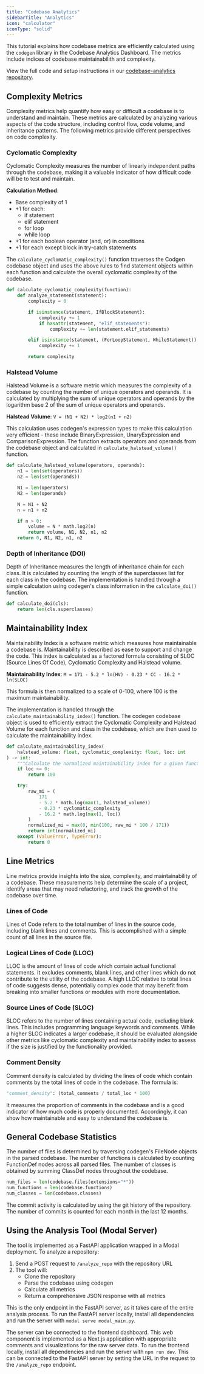 ```yaml
---
title: "Codebase Analytics"
sidebarTitle: "Analytics"
icon: "calculator"
iconType: "solid"
---
```


This tutorial explains how codebase metrics are efficiently calculated using the `codegen` library in the Codebase Analytics Dashboard. The metrics include indices of codebase maintainabilith and complexity.

View the full code and setup instructions in our [codebase-analytics repository](https://github.com/codegen-sh/codebase-analytics).


## Complexity Metrics

Complexity metrics help quantify how easy or difficult a codebase is to understand and maintain. These metrics are calculated by analyzing various aspects of the code structure, including control flow, code volume, and inheritance patterns. The following metrics provide different perspectives on code complexity.

### Cyclomatic Complexity
Cyclomatic Complexity measures the number of linearly independent paths through the codebase, making it a valuable indicator of how difficult code will be to test and maintain.

**Calculation Method**:
  - Base complexity of 1
  - +1 for each:
    - if statement
    - elif statement
    - for loop
    - while loop
  - +1 for each boolean operator (and, or) in conditions
  - +1 for each except block in try-catch statements

The `calculate_cyclomatic_complexity()` function traverses the Codgen codebase object and uses the above rules to find statement objects within each function and calculate the overall cyclomatic complexity of the codebase.

```python
def calculate_cyclomatic_complexity(function):
    def analyze_statement(statement):
        complexity = 0

        if isinstance(statement, IfBlockStatement):
            complexity += 1
            if hasattr(statement, "elif_statements"):
                complexity += len(statement.elif_statements)

        elif isinstance(statement, (ForLoopStatement, WhileStatement)):
            complexity += 1

        return complexity
```

### Halstead Volume
Halstead Volume is a software metric which measures the complexity of a codebase by counting the number of unique operators and operands. It is calculated by multiplying the sum of unique operators and operands by the logarithm base 2 of the sum of unique operators and operands.

**Halstead Volume**: `V = (N1 + N2) * log2(n1 + n2)`

This calculation uses codegen's expression types to make this calculation very efficient - these include BinaryExpression, UnaryExpression and ComparisonExpression. The function extracts operators and operands from the codebase object and calculated in `calculate_halstead_volume()` function.

```python
def calculate_halstead_volume(operators, operands):
    n1 = len(set(operators))
    n2 = len(set(operands))

    N1 = len(operators)
    N2 = len(operands)

    N = N1 + N2
    n = n1 + n2

    if n > 0:
        volume = N * math.log2(n)
        return volume, N1, N2, n1, n2
    return 0, N1, N2, n1, n2
```

### Depth of Inheritance (DOI)
Depth of Inheritance measures the length of inheritance chain for each class. It is calculated by counting the length of the superclasses list for each class in the codebase.  The implementation is handled through a simple calculation using codegen's class information in the `calculate_doi()` function.

```python
def calculate_doi(cls):
    return len(cls.superclasses)
```

## Maintainability Index
Maintainability Index is a software metric which measures how maintainable a codebase is. Maintainability is described as ease to support and change the code. This index is calculated as a factored formula consisting of SLOC (Source Lines Of Code), Cyclomatic Complexity and Halstead volume.

**Maintainability Index**: `M = 171 - 5.2 * ln(HV) - 0.23 * CC - 16.2 * ln(SLOC)`

This formula is then normalized to a scale of 0-100, where 100 is the maximum maintainability.

The implementation is handled through the `calculate_maintainability_index()` function. The codegen codebase object is used to efficiently extract the Cyclomatic Complexity and Halstead Volume for each function and class in the codebase, which are then used to calculate the maintainability index.

```python
def calculate_maintainability_index(
    halstead_volume: float, cyclomatic_complexity: float, loc: int
) -> int:
    """Calculate the normalized maintainability index for a given function."""
    if loc <= 0:
        return 100

    try:
        raw_mi = (
            171
            - 5.2 * math.log(max(1, halstead_volume))
            - 0.23 * cyclomatic_complexity
            - 16.2 * math.log(max(1, loc))
        )
        normalized_mi = max(0, min(100, raw_mi * 100 / 171))
        return int(normalized_mi)
    except (ValueError, TypeError):
        return 0
```

## Line Metrics

Line metrics provide insights into the size, complexity, and maintainability of a codebase. These measurements help determine the scale of a project, identify areas that may need refactoring, and track the growth of the codebase over time.

### Lines of Code
Lines of Code refers to the total number of lines in the source code, including blank lines and comments. This is accomplished with a simple count of all lines in the source file.

### Logical Lines of Code (LLOC)
LLOC is the amount of lines of code which contain actual functional statements. It excludes comments, blank lines, and other lines which do not contribute to the utility of the codebase. A high LLOC relative to total lines of code suggests dense, potentially complex code that may benefit from breaking into smaller functions or modules with more documentation.

### Source Lines of Code (SLOC)
SLOC refers to the number of lines containing actual code, excluding blank lines. This includes programming language keywords and comments. While a higher SLOC indicates a larger codebase, it should be evaluated alongside other metrics like cyclomatic complexity and maintainability index to assess if the size is justified by the functionality provided.

### Comment Density
Comment density is calculated by dividing the lines of code which contain comments by the total lines of code in the codebase. The formula is:

```python
"comment_density": (total_comments / total_loc * 100)
```

It measures the proportion of comments in the codebase and is a good indicator of how much code is properly documented. Accordingly, it can show how maintainable and easy to understand the codebase is.

## General Codebase Statistics
The number of files is determined by traversing codegen's FileNode objects in the parsed codebase. The number of functions is calculated by counting FunctionDef nodes across all parsed files. The number of classes is obtained by summing ClassDef nodes throughout the codebase.

```python
num_files = len(codebase.files(extensions="*"))
num_functions = len(codebase.functions)
num_classes = len(codebase.classes)
```

The commit activity is calculated by using the git history of the repository. The number of commits is counted for each month in the last 12 months.

## Using the Analysis Tool (Modal Server)

The tool is implemented as a FastAPI application wrapped in a Modal deployment. To analyze a repository:

1. Send a POST request to `/analyze_repo` with the repository URL
2. The tool will:
   - Clone the repository
   - Parse the codebase using codegen
   - Calculate all metrics
   - Return a comprehensive JSON response with all metrics

This is the only endpoint in the FastAPI server, as it takes care of the entire analysis process. To run the FastAPI server locally, install all dependencies and run the server with `modal serve modal_main.py`.

The server can be connected to the frontend dashboard. This web component is implemented as a Next.js application with appropriate comments and visualizations for the raw server data. To run the frontend locally, install all dependencies and run the server with `npm run dev`. This can be connected to the FastAPI server by setting the URL in the request to the `/analyze_repo` endpoint.
